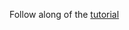 
<ThemeProvider theme={theme1}>
  <App />
</ThemeProvider>

Follow along of the [tutorial]

<!-- Links -->

[tutorial]: https://facebook.github.io/react/tutorial/tutorial.html

